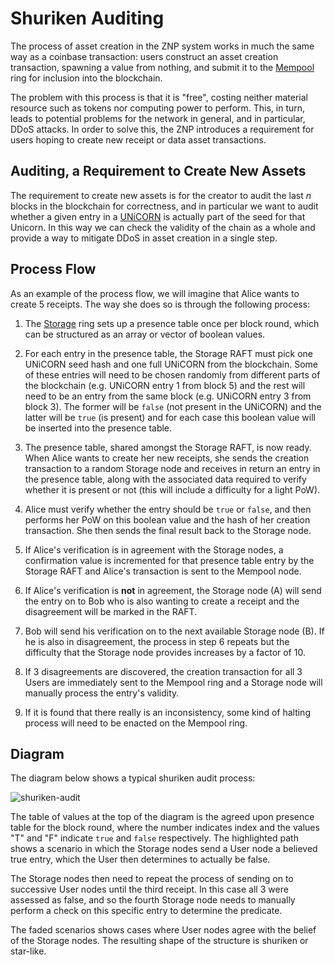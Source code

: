 
# Shuriken Auditing
The process of asset creation in the ZNP system works in much the same way as a coinbase transaction: users construct an asset creation transaction, spawning a value from nothing, and submit it to the [Mempool](Mempool-Node) ring for inclusion into the blockchain.

The problem with this process is that it is "free", costing neither material resource such as tokens nor computing power to perform. This, in turn, leads to potential problems for the network in general, and in particular, DDoS attacks. In order to solve this, the ZNP introduces a requirement for users hoping to create new receipt or data asset transactions.

## Auditing, a Requirement to Create New Assets

The requirement to create new assets is for the creator to audit the last *n* blocks in the blockchain for correctness, and in particular we want to audit whether a given entry in a [UNiCORN](unicorns) is actually part of the seed for that Unicorn. In this way we can check the validity of the chain as a whole and provide a way to mitigate DDoS in asset creation in a single step.

## Process Flow

As an example of the process flow, we will imagine that Alice wants to create 5 receipts. The way she does so is through the following process:

1. The [Storage](storage-node) ring sets up a presence table once per block round, which can be structured as an array or vector of boolean values.

2. For each entry in the presence table, the Storage RAFT must pick one UNiCORN seed hash and one full UNiCORN from the blockchain. Some of these entries will need to be chosen randomly from different parts of the blockchain (e.g. UNiCORN entry 1 from block 5) and the rest will need to be an entry from the same block (e.g. UNiCORN entry 3 from block 3). The former will be `false` (not present in the UNiCORN) and the latter will be `true` (is present) and for each case this boolean value will be inserted into the presence table.

3. The presence table, shared amongst the Storage RAFT, is now ready. When Alice wants to create her new receipts, she sends the creation transaction to a random Storage node and receives in return an entry in the presence table, along with the associated data required to verify whether it is present or not (this will include a difficulty for a light PoW).

4. Alice must verify whether the entry should be `true` or `false`, and then performs her PoW on this boolean value and the hash of her creation transaction. She then sends the final result back to the Storage node.

5. If Alice's verification is in agreement with the Storage nodes, a confirmation value is incremented for that presence table entry by the Storage RAFT and Alice's transaction is sent to the Mempool node.

6. If Alice's verification is **not** in agreement, the Storage node (A) will send the entry on to Bob who is also wanting to create a receipt and the disagreement will be marked in the RAFT.

7. Bob will send his verification on to the next available Storage node (B). If he is also in disagreement, the process in step 6 repeats but the difficulty that the Storage node provides increases by a factor of 10.

8. If 3 disagreements are discovered, the creation transaction for all 3 Users are immediately sent to the Mempool ring and a Storage node will manually process the entry's validity.

9. If it is found that there really is an inconsistency, some kind of halting process will need to be enacted on the Mempool ring.

## Diagram

The diagram below shows a typical shuriken audit process:

<img src={ShurikenAudit} alt="shuriken-audit" />

The table of values at the top of the diagram is the agreed upon presence table for the block round, where the number indicates index and the values "T" and "F" indicate `true` and `false` respectively. The highlighted path shows a scenario in which the Storage nodes send a User node a believed true entry, which the User then determines to actually be false.

The Storage nodes then need to repeat the process of sending on to successive User nodes until the third receipt. In this case all 3 were assessed as false, and so the fourth Storage node needs to manually perform a check on this specific entry to determine the predicate.

The faded scenarios shows cases where User nodes agree with the belief of the Storage nodes. The resulting shape of the structure is shuriken or star-like.
